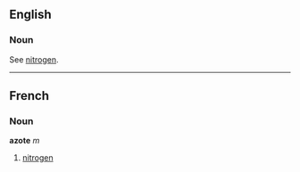 ==English==
===Noun===
See [[nitrogen]].
----

==French==
===Noun===
'''azote''' ''m''

# [[nitrogen]]